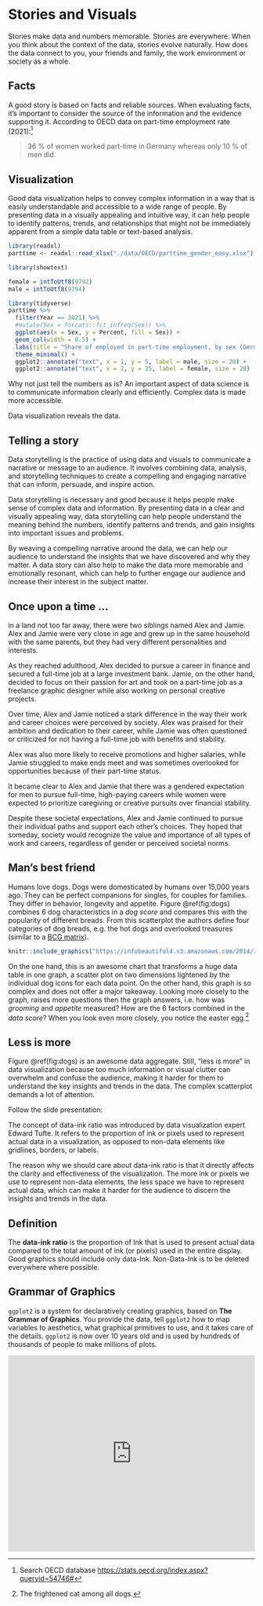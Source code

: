 # Stories and Visuals

Stories make data and numbers memorable. Stories are everywhere. When you think about the context of the data, stories evolve naturally. How does the data connect to you, your friends and family, the work environment or society as a whole. 

## Facts 

A good story is based on facts and reliable sources. When evaluating facts, it's important to consider the source of the information and the evidence supporting it. According to OECD data on part-time employment rate (2021):^[Search OECD database <https://stats.oecd.org/index.aspx?queryid=54746#>]

> 36 % of women worked part-time in Germany whereas only 10 % of men did.

<!-- <iframe src="https://data.oecd.org/chart/72QZ" width="860" height="645" style="border: 0" mozallowfullscreen="true" webkitallowfullscreen="true" allowfullscreen="true"><a href="https://data.oecd.org/chart/72QZ" target="_blank">OECD Chart: Part-time employment rate, Total, % of employment, Annual, 2021</a></iframe> -->
<!-- https://www.oecd.org/gender/data/part-time-employment-by-sex.htm -->
<!-- > In 2021, the OECD total average part-time employment rate was 16.4 %. -->

## Visualization

Good data visualization helps to convey complex information in a way that is easily understandable and accessible to a wide range of people. By presenting data in a visually appealing and intuitive way, it can help people to identify patterns, trends, and relationships that might not be immediately apparent from a simple data table or text-based analysis. 

```r
library(readxl)
parttime <- readxl::read_xlsx("./data/OECD/parttime_gender_easy.xlsx")

library(showtext)

female = intToUtf8(9792)
male = intToUtf8(9794)

library(tidyverse)
parttime %>% 
  filter(Year == 2021) %>% 
  #mutate(Sex = forcats::fct_infreq(Sex)) %>% 
  ggplot(aes(x = Sex, y = Percent, fill = Sex)) + 
  geom_col(width = 0.5) + 
  labs(title = "Share of employed in part-time employment, by sex (Germany)") + 
  theme_minimal() +
  ggplot2::annotate("text", x = 1, y = 5, label = male, size = 20) +
  ggplot2::annotate("text", x = 2, y = 25, label = female, size = 20) 
```

Why not just tell the numbers as is? An important aspect of data science is to communicate information clearly and efficiently. Complex data is made more accessible. 

Data visualization reveals the data.

<!-- ```{r parttime, echo=FALSE, out.width="70%", fig.cap="\\label{fig:parttime}Possible gender difference in working parttime.", fig.align='center'} -->
<!-- knitr::include_graphics("images/parttime.png") -->
<!-- ``` -->

<!-- Figure \@ref(fig:parttime) illustrates a possible gender difference in working parttime. The iconic figures are simple. The coloring is decent. The gender icons are filled by color up to the percentage numbers.  -->

## Telling a story

<!-- https://clauswilke.com/dataviz/telling-a-story.html -->
<!-- https://informationisbeautiful.net/visualizations/best-in-show-whats-the-top-data-dog/ -->

Data storytelling is the practice of using data and visuals to communicate a narrative or message to an audience. It involves combining data, analysis, and storytelling techniques to create a compelling and engaging narrative that can inform, persuade, and inspire action. 

Data storytelling is necessary and good because it helps people make sense of complex data and information. By presenting data in a clear and visually appealing way, data storytelling can help people understand the meaning behind the numbers, identify patterns and trends, and gain insights into important issues and problems.

By weaving a compelling narrative around the data, we can help our audience to understand the insights that we have discovered and why they matter. A data story can also help to make the data more memorable and emotionally resonant, which can help to further engage our audience and increase their interest in the subject matter.

:::: {.amazing}
::: {.titelamazing}
<h2> Once upon a time ... </h2>
:::
in a land not too far away, there were two siblings named Alex and Jamie. Alex and Jamie were very close in age and grew up in the same household with the same parents, but they had very different personalities and interests.

As they reached adulthood, Alex decided to pursue a career in finance and secured a full-time job at a large investment bank. Jamie, on the other hand, decided to focus on their passion for art and took on a part-time job as a freelance graphic designer while also working on personal creative projects.

Over time, Alex and Jamie noticed a stark difference in the way their work and career choices were perceived by society. Alex was praised for their ambition and dedication to their career, while Jamie was often questioned or criticized for not having a full-time job with benefits and stability.

Alex was also more likely to receive promotions and higher salaries, while Jamie struggled to make ends meet and was sometimes overlooked for opportunities because of their part-time status.

It became clear to Alex and Jamie that there was a gendered expectation for men to pursue full-time, high-paying careers while women were expected to prioritize caregiving or creative pursuits over financial stability.

Despite these societal expectations, Alex and Jamie continued to pursue their individual paths and support each other's choices. They hoped that someday, society would recognize the value and importance of all types of work and careers, regardless of gender or perceived societal norms.
::::

## Man's best friend

Humans love dogs. Dogs were domesticated by humans over 15,000 years ago. They can be perfect companions for singles, for couples for families. They differ in behavior, longevity and appetite. Figure \@ref(fig:dogs) combines 6 dog characteristics in a *dog score* and compares this with the popularity of different breads. From this scatterplot the authors define four categories of dog breads, e.g. the hot dogs and overlooked treasures (similar to a [BCG matrix](https://en.wikipedia.org/wiki/Growth%E2%80%93share_matrix)). 

```r
knitr::include_graphics("https://infobeautiful4.s3.amazonaws.com/2014/11/IIB_Best-In-Show_1276x2.png")
```

On the one hand, this is an awesome chart that transforms a huge data table in one graph, a scatter plot on two dimensions lightened by the individual dog icons for each data point. On the other hand, this graph is so complex and does not offer a major takeaway. Looking more closely to the graph, raises more questions then the graph answers, i.e. how was *grooming* and *appetite* measured? How are the 6 factors combined in the *data score*? When you look even more closely, you notice the easter egg.^[The frightened cat among all dogs.]

## Less is more

Figure \@ref(fig:dogs) is an awesome data aggregate. Still, "less is more" in data visualization because too much information or visual clutter can overwhelm and confuse the audience, making it harder for them to understand the key insights and trends in the data. The complex scatterplot demands a lot of attention. 

<!-- Read more: <http://socialmediaguerilla.com/content-marketing/less-is-more-improving-the-data-ink-ratio/> -->

Follow the slide presentation:

<object data="https://files.speakerdeck.com/presentations/87bb9f00ec1e01308020727faa1f9e72/data-ink.pdf" width="100%" height="500">

</object>

<!-- According to the principles of **remove to improve**, decide on these design elements: -->

<!-- -   Remove backgrounds. `r torf(TRUE)` -->
<!-- -   Remove 3D effects. `r torf(TRUE)` -->
<!-- -   Remove bolding. `r torf(TRUE)` -->

The concept of data-ink ratio was introduced by data visualization expert Edward Tufte. It refers to the proportion of ink or pixels used to represent actual data in a visualization, as opposed to non-data elements like gridlines, borders, or labels.

The reason why we should care about data-ink ratio is that it directly affects the clarity and effectiveness of the visualization. The more ink or pixels we use to represent non-data elements, the less space we have to represent actual data, which can make it harder for the audience to discern the insights and trends in the data.

::: defbox
::: titeldefbox
<h2>Definition</h2>
:::

The **data-ink ratio** is the proportion of Ink that is used to present actual data compared to the total amount of ink (or pixels) used in the entire display. Good graphics should include only data-Ink. Non-Data-Ink is to be deleted everywhere where possible.
:::

<!-- ## Never use pie charts -->

<!-- One of the main criticisms of pie charts is that they can be difficult to read and interpret accurately, especially when there are multiple slices or small differences between the sizes of the slices. It can be hard for the audience to accurately compare the sizes of the different slices, and this can lead to misinterpretation or misunderstanding of the data. -->

<!-- From the *note* of the documentation of `pie()` function in R it says: -->

<!-- ```{r, eval=F} -->
<!-- ?pie() -->
<!-- ``` -->

<!-- *Pie charts are a very bad way of displaying information. The eye is good at judging linear measures and bad at judging relative areas. A bar chart or dot chart is a preferable way of displaying this type of data.* -->

<!-- *Cleveland (1985), page 264: "Data that can be shown by pie charts always can be shown by a dot chart. This means that judgements of position along a common scale can be made instead of the less accurate angle judgements." This statement is based on the empirical investigations of Cleveland and McGill as well as investigations by perceptual psychologists.* -->

<!-- ```{r message=FALSE, warning=FALSE, echo=F, eval=T} -->
<!-- # Create data for the graph. -->
<!-- x <- c(14, 62, 17, 53) -->
<!-- labels <- c("London", "New York", "Singapore", "Mumbai") -->
<!-- ``` -->

<!-- **Can you tell whether Singapore or London have the higher share?** -->

<!-- ```{r message=FALSE, warning=FALSE, echo=F} -->
<!-- # Plot the chart. -->
<!-- pie(x,labels) -->
<!-- ``` -->

<!-- <details> -->

<!-- <summary>**Can you tell now?**</summary> -->

<!-- ```{r message=FALSE, warning=FALSE} -->
<!-- # Plot the chart. -->
<!-- barplot(x, names.arg = labels) -->
<!-- ``` -->

<!-- </details> -->

<!-- <details> -->

<!-- <summary>Here is the R code.</summary> -->

<!-- ```{r message=FALSE, warning=FALSE, echo=T, eval=F} -->
<!-- # Create data for the graph. -->
<!-- x <- c(14, 62, 17, 53) -->
<!-- labels <- c("London", "New York", "Singapore", "Mumbai") -->

<!-- # Plot the chart. -->
<!-- pie(x,labels) -->

<!-- # Plot the chart. -->
<!-- barplot(x, names.arg = labels) -->
<!-- ``` -->

<!-- </details> -->

## Grammar of Graphics

`ggplot2` is a system for declaratively creating graphics, based on **The Grammar of Graphics**. You provide the data, tell `ggplot2` how to map variables to aesthetics, what graphical primitives to use, and it takes care of the details. `ggplot2` is now over 10 years old and is used by hundreds of thousands of people to make millions of plots.

<iframe seamless width="100%" height="400" frameborder="0" src="https://pmassicotte.github.io/ivado_ggplot2_workshop_2022/#1">

</iframe>
